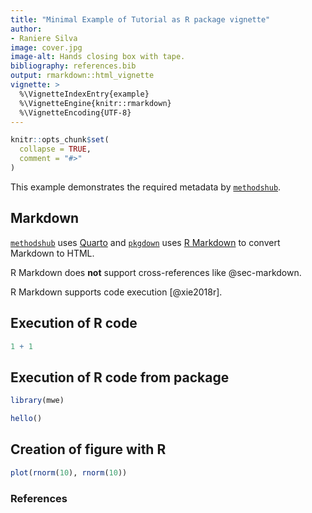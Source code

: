 ```yaml
---
title: "Minimal Example of Tutorial as R package vignette"
author:
- Raniere Silva
image: cover.jpg
image-alt: Hands closing box with tape.
bibliography: references.bib
output: rmarkdown::html_vignette
vignette: >
  %\VignetteIndexEntry{example}
  %\VignetteEngine{knitr::rmarkdown}
  %\VignetteEncoding{UTF-8}
---
```


```r
knitr::opts_chunk$set(
  collapse = TRUE,
  comment = "#>"
)
```

This example demonstrates the required metadata by [`methodshub`](https://github.com/GESIS-Methods-Hub/methodshub).

## Markdown {#sec-markdown}

::: {.callout-important}

[`methodshub`](https://github.com/GESIS-Methods-Hub/methodshub) uses [Quarto](https://quarto.org/) and [`pkgdown`](https://pkgdown.r-lib.org/) uses [R Markdown](https://rmarkdown.rstudio.com/) to convert Markdown to HTML.

:::

R Markdown does **not** support cross-references like @sec-markdown.

R Markdown supports code execution [@xie2018r].

## Execution of R code

```r
1 + 1
```

## Execution of R code from package

```r
library(mwe)
```

```r
hello()
```

## Creation of figure with R

```r
plot(rnorm(10), rnorm(10))
```

### References

::: {#refs}
:::
